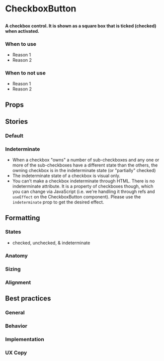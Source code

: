 
# CheckboxButton

##

<h4>
  A checkbox control. It is shown as a square box that is ticked (checked) when activated.
</h4>

<Preview>
  <Story id="design-system-checkboxbutton--default" />
</Preview>

### When to use 
- Reason 1
- Reason 2

### When to not use
- Reason 1
- Reason 2

## Props

<ArgsTable of={CheckboxButton} />

## Stories

### Default

<Preview>
  <Story id="design-system-checkboxbutton--default" />
</Preview>

### Indeterminate

- When a checkbox "owns" a number of sub-checkboxes and any one or more of the sub-checkboxes have a different state than the others, the owning checkbox is in the indeterminate state (or "partially" checked)
- The indeterminate state of a checkbox is visual only.
- You can’t make a checkbox indeterminate through HTML. There is no indeterminate attribute. It is a property of checkboxes though, which you can change via JavaScript (i.e. we're handling it through refs and `useEffect` on the CheckboxButton component). Please use the `indeterminate` prop to get the desired effect. 

<Preview>
  <Story id="design-system-checkboxbutton--indeterminate" />
</Preview>

## Formatting

### States

- checked, unchecked, & indeterminate

### Anatomy 

### Sizing

### Alignment


## Best practices

### General

### Behavior

### Implementation

### UX Copy
